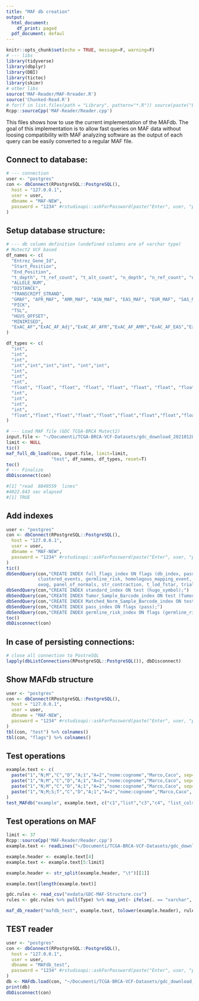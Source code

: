 ```yaml
---
title: "MAF db creation"
output:
  html_document: 
    df_print: paged
  pdf_document: defaul
---
```


```r
knitr::opts_chunk$set(echo = TRUE, message=F, warning=F)
# --- libs
library(tidyverse)
library(dbplyr)
library(DBI)
library(tictoc)
library(skimr)
# other libs
source('MAF-Reader/MAF-Rreader.R')
source('Chunked-Read.R')
# for(f in list.files(path = "Library", pattern="*.R")) source(paste("Library/",f,sep=""))
Rcpp::sourceCpp('MAF-Reader/Reader.cpp')
```

This files shows how to use the current implementation of the MAFdb. The goal
of this implementation is to allow fast queries on MAF data without 
loosing compatibility with MAF analyzing software as the output of each query
can be easily converted to a regular MAF file.

## Connect to database:

```r
# --- connection
user <- "postgres"
con <- dbConnect(RPostgreSQL::PostgreSQL(), 
  host = "127.0.0.1",
  user = user,
  dbname = "MAF-NEW",
  password = "1234" #rstudioapi::askForPassword(paste("Enter", user, "password:"))
)
```

## Setup database structure:

```r
# --- db column definition (undefined columns are of varchar type) 
# Mutect2 VCF based
df_names <- c(
  "Entrez_Gene_Id",
  "Start_Position",
  "End_Position",
  "t_depth", "t_ref_count", "t_alt_count", "n_depth", "n_ref_count", "n_alt_count",
  "ALLELE_NUM",
  "DISTANCE",
  "TRANSCRIPT_STRAND",
  "GMAF", "AFR_MAF", "AMR_MAF", "ASN_MAF", "EAS_MAF", "EUR_MAF", "SAS_MAF", "AA_MAF", "EA_MAF",
  "PICK",
  "TSL",
  "HGVS_OFFSET",
  "MINIMISED",
  "ExAC_AF","ExAC_AF_Adj","ExAC_AF_AFR","ExAC_AF_AMR","ExAC_AF_EAS","ExAC_AF_FIN","ExAC_AF_NFE","ExAC_AF_OTH","ExAC_AF_SAS"
)

df_types <- c(
  "int",
  "int",
  "int",
  "int","int","int","int", "int","int",
  "int",
  "int",
  "int",
  "float", "float", "float", "float", "float", "float", "float", "float", "float",
  "int",
  "int",
  "int",
  "int",
  "float","float","float","float","float","float","float","float","float"
)

# --- Load MAF file (GDC TCGA-BRCA Mutect2)
input.file <- "~/Documenti/TCGA-BRCA-VCF-Datasets/gdc_download_20210128_084228.661394/053f01ed-3154-4aea-9e7f-932c435034b3/TCGA.BRCA.mutect.053f01ed-3154-4aea-9e7f-932c435034b3.DR-10.0.protected.maf"
limit <- NULL 
tic()
maf_full_db_load(con, input.file, limit=limit,
                 "test", df_names, df_types, reset=T)
toc()
# --- Finalize
dbDisconnect(con)

#[1] "read  8849559  lines"
#4022.643 sec elapsed
#[1] TRUE
```

## Add indexes

```r
user <- "postgres"
con <- dbConnect(RPostgreSQL::PostgreSQL(), 
  host = "127.0.0.1",
  user = user,
  dbname = "MAF-NEW",
  password = "1234" #rstudioapi::askForPassword(paste("Enter", user, "password:"))
)
tic()
dbSendQuery(con,"CREATE INDEX full_flags_index ON flags (db_index, pass, alt_allele_in_normal, bpcr, bseq,
            clustered_events, germline_risk, homologous_mapping_event, multi_event_alt_allele_in_normal,
            oxog, panel_of_normals, str_contraction, t_lod_fstar, triallelic_site);")
dbSendQuery(con,"CREATE INDEX standard_index ON test (hugo_symbol);")
dbSendQuery(con,"CREATE INDEX Tumor_Sample_Barcode_index ON test (Tumor_Sample_Barcode);")
dbSendQuery(con,"CREATE INDEX Matched_Norm_Sample_Barcode_index ON test (Matched_Norm_Sample_Barcode);")
dbSendQuery(con,"CREATE INDEX pass_index ON flags (pass);")
dbSendQuery(con,"CREATE INDEX germline_risk_index ON flags (germline_risk);")
toc()
dbDisconnect(con)
```

## In case of persisting connections:

```r
# close all connection to PostreSQL
lapply(dbListConnections(RPostgreSQL::PostgreSQL()), dbDisconnect)
```

## Show MAFdb structure

```r
user <- "postgres"
con <- dbConnect(RPostgreSQL::PostgreSQL(), 
  host = "127.0.0.1",
  user = user,
  dbname = "MAF-NEW",
  password = "1234" #rstudioapi::askForPassword(paste("Enter", user, "password:"))
)
tbl(con, "test") %>% colnames()
tbl(con, "flags") %>% colnames()
```

## Test operations

```r
example.text <- c(
  paste("1","N;M","C","D","A;1","A=2","nome:cognome","Marco,Caco", sep="\t"),
  paste("1","N;M","C","D","A;1","A=2","nome:cognome","Marco,Caco", sep="\t"),
  paste("1","N;M","C","D","A;1","A=2","nome:cognome","Marco,Caco", sep="\t"),
  paste("1","N;M;S;T","C","D","A;1","A=2","nome:cognome","Marco,Caco", sep="\t")
)
test_MAFdb("example", example.text, c("c1","list","c3","c4", "list_cols", "kv_test", "keys", "values"), c(2,3,1,1,3,3,3,3), 0)
```

## Test operations on MAF

```r
limit <- 37
Rcpp::sourceCpp('MAF-Reader/Reader.cpp')
example.text <- readLines("~/Documenti/TCGA-BRCA-VCF-Datasets/gdc_download_20210128_084228.661394/053f01ed-3154-4aea-9e7f-932c435034b3/TCGA.BRCA.mutect.053f01ed-3154-4aea-9e7f-932c435034b3.DR-10.0.protected.maf", n = limit)

example.header <- example.text[4]
example.text <- example.text[5:limit]

example.header <- str_split(example.header, "\t")[[1]]

example.text[length(example.text)]

gdc.rules <- read_csv("exdata/GDC-MAF-Structure.csv")
rules <- gdc.rules %>% pull(Type) %>% map_int(~ ifelse(. == "varchar", 1L, ifelse(. == "float" || . == "integer", 2L, 3L)))

maf_db_reader("mafdb_test", example.text, tolower(example.header), rules, 0) %>% cat()
```


## TEST reader

```r
user <- "postgres"
con <- dbConnect(RPostgreSQL::PostgreSQL(), 
  host = "127.0.0.1",
  user = user,
  dbname = "MAFdb_test",
  password = "1234" #rstudioapi::askForPassword(paste("Enter", user, "password:"))
)
db <- MAFdb.load(con, "~/Documenti/TCGA-BRCA-VCF-Datasets/gdc_download_20210128_084228.661394/053f01ed-3154-4aea-9e7f-932c435034b3/TCGA.BRCA.mutect.053f01ed-3154-4aea-9e7f-932c435034b3.DR-10.0.protected.maf", limit = 10, reset = T)
print(db)
dbDisconnect(con)
```

